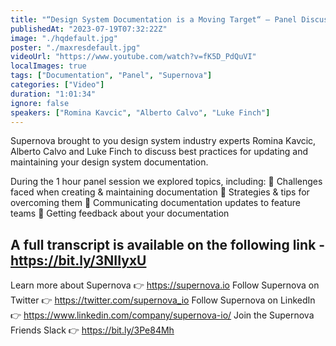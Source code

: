 ```yaml
---
title: "“Design System Documentation is a Moving Target“ — Panel Discussion, presented by Supernova"
publishedAt: "2023-07-19T07:32:22Z"
image: "./hqdefault.jpg"
poster: "./maxresdefault.jpg"
videoUrl: "https://www.youtube.com/watch?v=fK5D_PdQuVI"
localImages: true
tags: ["Documentation", "Panel", "Supernova"]
categories: ["Video"]
duration: "1:01:34"
ignore: false
speakers: ["Romina Kavcic", "Alberto Calvo", "Luke Finch"]
---
```


Supernova brought to you design system industry experts Romina Kavcic, Alberto Calvo and Luke Finch to discuss best practices for updating and maintaining your design system documentation.

During the 1 hour panel session we explored topics, including:
🔹 Challenges faced when creating & maintaining documentation
🔹 Strategies & tips for overcoming them
🔹 Communicating documentation updates to feature teams
🔹 Getting feedback about your documentation

## A full transcript is available on the following link - https://bit.ly/3NIIyxU

Learn more about Supernova 👉 https://supernova.io
Follow Supernova on Twitter 👉 https://twitter.com/supernova_io
Follow Supernova on LinkedIn 👉 https://www.linkedin.com/company/supernova-io/
Join the Supernova Friends Slack 👉 https://bit.ly/3Pe84Mh
